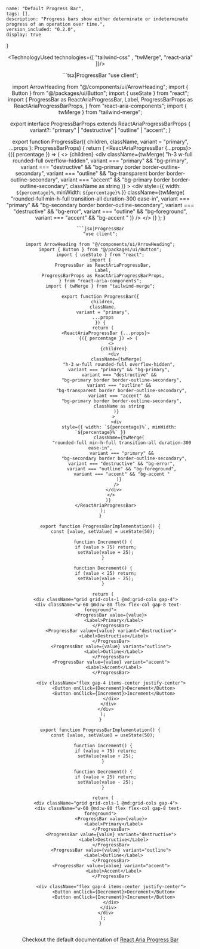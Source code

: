 
    name: "Default Progress Bar",
    tags: [],
    description: "Progress bars show either determinate or indeterminate progress of an operation over time.",
    version_included: "0.2.0",
    display: true
}

<Wrapper>

<ImportsWrapper>

</ImportsWrapper>

<Header />
<Preview> 

<Display>
<ProgressBarImplementation/>
</Display>

</Preview>

<Implementation>


<TechnologyUsed technologies={[ "tailwind-css" , "twMerge", "react-aria"  ]}/>

<CodeBlock> 
```tsx|ProgressBar
"use client";

import ArrowHeading from "@/components/ui/ArrowHeading";
import { Button } from "@/packages/ui/Button";
import { useState } from "react";
import {
  ProgressBar as ReactAriaProgressBar,
  Label,
  ProgressBarProps as ReactAriaProgressBarProps,
} from "react-aria-components";
import { twMerge } from "tailwind-merge";

export interface ProgressBarProps extends ReactAriaProgressBarProps {
  variant?: "primary" | "destructive" | "outline" | "accent";
}

export function ProgressBar({
  children,
  className,
  variant = "primary",
  ...props
}: ProgressBarProps) {
  return (
    <ReactAriaProgressBar {...props}>
      {({ percentage }) => (
        <>
          {children}
          <div
            className={twMerge(
              "h-3 w-full rounded-full overflow-hidden",
              variant === "primary" && "bg-primary",
              variant === "destructive" &&
                "bg-primary border border-outline-secondary",
              variant === "outline" &&
                "bg-transparent border border-outline-secondary",
              variant === "accent" &&
                "bg-primary border border-outline-secondary",
              className as string
            )}
          >
            <div
              style={{ width: `${percentage}%`, minWidth: `${percentage}%` }}
              className={twMerge(
                "rounded-full min-h-full transition-all duration-300 ease-in",
                variant === "primary" &&
                  "bg-secondary border border-outline-secondary",
                variant === "destructive" && "bg-error",
                variant === "outline" && "bg-foreground",
                variant === "accent" && "bg-accent "
              )}
            />
          </div>
        </>
      )}
    </ReactAriaProgressBar>
  );
}
```
```jsx|ProgressBar
"use client";

import ArrowHeading from "@/components/ui/ArrowHeading";
import { Button } from "@/packages/ui/Button";
import { useState } from "react";
import {
  ProgressBar as ReactAriaProgressBar,
  Label,
  ProgressBarProps as ReactAriaProgressBarProps,
} from "react-aria-components";
import { twMerge } from "tailwind-merge";

export function ProgressBar({
  children,
  className,
  variant = "primary",
  ...props
}) {
  return (
    <ReactAriaProgressBar {...props}>
      {({ percentage }) => (
        <>
          {children}
          <div
            className={twMerge(
              "h-3 w-full rounded-full overflow-hidden",
              variant === "primary" && "bg-primary",
              variant === "destructive" &&
                "bg-primary border border-outline-secondary",
              variant === "outline" &&
                "bg-transparent border border-outline-secondary",
              variant === "accent" &&
                "bg-primary border border-outline-secondary",
              className as string
            )}
          >
            <div
              style={{ width: `${percentage}%`, minWidth: `${percentage}%` }}
              className={twMerge(
                "rounded-full min-h-full transition-all duration-300 ease-in",
                variant === "primary" &&
                  "bg-secondary border border-outline-secondary",
                variant === "destructive" && "bg-error",
                variant === "outline" && "bg-foreground",
                variant === "accent" && "bg-accent "
              )}
            />
          </div>
        </>
      )}
    </ReactAriaProgressBar>
  );
}
```

```tsx|Implementation
export function ProgressBarImplementation() {
  const [value, setValue] = useState(50);

  function Increment() {
    if (value > 75) return;
    setValue(value + 25);
  }

  function Decrement() {
    if (value < 25) return;
    setValue(value - 25);
  }

  return (
    <div className="grid grid-cols-1 @md:grid-cols gap-4">
      <div className="w-60 @md:w-80 flex flex-col gap-8 text-foreground">
        <ProgressBar value={value}>
          <Label>Primary</Label>
        </ProgressBar>
        <ProgressBar value={value} variant="destructive">
          <Label>Destructive</Label>
        </ProgressBar>
        <ProgressBar value={value} variant="outline">
          <Label>Outline</Label>
        </ProgressBar>
        <ProgressBar value={value} variant="accent">
          <Label>Accent</Label>
        </ProgressBar>

        <div className="flex gap-4 items-center justify-center">
          <Button onClick={Decrement}>Decrement</Button>
          <Button onClick={Increment}>Increment</Button>
        </div>
      </div>
    </div>
  );
}
```
```jsx|Implementation
export function ProgressBarImplementation() {
  const [value, setValue] = useState(50);

  function Increment() {
    if (value > 75) return;
    setValue(value + 25);
  }

  function Decrement() {
    if (value < 25) return;
    setValue(value - 25);
  }

  return (
    <div className="grid grid-cols-1 @md:grid-cols gap-4">
      <div className="w-60 @md:w-80 flex flex-col gap-8 text-foreground">
        <ProgressBar value={value}>
          <Label>Primary</Label>
        </ProgressBar>
        <ProgressBar value={value} variant="destructive">
          <Label>Destructive</Label>
        </ProgressBar>
        <ProgressBar value={value} variant="outline">
          <Label>Outline</Label>
        </ProgressBar>
        <ProgressBar value={value} variant="accent">
          <Label>Accent</Label>
        </ProgressBar>

        <div className="flex gap-4 items-center justify-center">
          <Button onClick={Decrement}>Decrement</Button>
          <Button onClick={Increment}>Increment</Button>
        </div>
      </div>
    </div>
  );
}


```
</CodeBlock>


Checkout the default documentation of [React Aria Progress Bar](https://react-spectrum.adobe.com/react-aria/ProgressBar.html)

</Implementation>
</Wrapper>